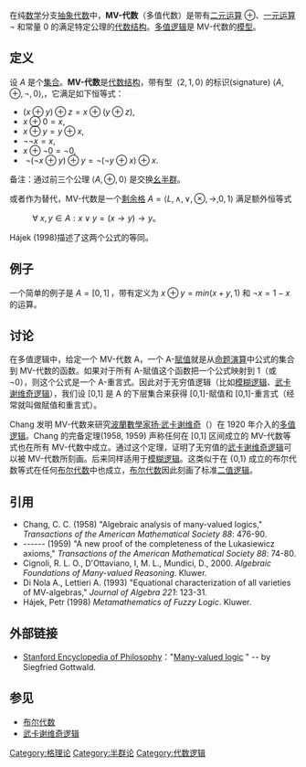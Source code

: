 在纯[[数学|数学]]分支[[抽象代数|抽象代数]]中，'''MV-代数'''（多值代数）是带有[[二元运算|二元运算]] <math>\oplus</math>、[[一元运算|一元运算]] <math>\neg</math> 和常量 <math>0</math> 的满足特定公理的[[代数结构|代数结构]]。[[多值逻辑|多值逻辑]]是 MV-代数的[[模型论|模型]]。

== 定义 ==

设 ''A'' 是个[[集合|集合]]。'''MV-代数'''是[[代数结构|代数结构]]，带有型 <math> \ \langle 2,1,0 \rangle </math> 的标识(signature) <math> \left \langle A, \oplus, \lnot, 0 \right \rangle, </math>，它满足如下恒等式：
* <math> (x \oplus y) \oplus z = x \oplus (y \oplus z)</math>,
* <math> x \oplus 0 = x </math>, 
* <math> x \oplus y = y \oplus x </math>,
* <math> \lnot \lnot x = x </math>, 
* <math> x \oplus \lnot 0 = \lnot 0</math>, 
* <math>\ \lnot ( \lnot x \oplus y)\oplus y = \lnot ( \lnot y \oplus x) \oplus x</math>.

备注：通过前三个公理 <math> \left \langle A, \oplus, 0 \right \rangle </math> 是交换[[幺半群|幺半群]]。

或者作为替代，MV-代数是一个[[剩余格|剩余格]] <math>A= \left \langle L, \wedge, \vee, \otimes, \rightarrow, 0, 1 \right \rangle </math> 满足额外恒等式
: <math> \forall \ x,y \in A: x \vee y = (x \rightarrow y) \rightarrow y</math>。

Hájek (1998)描述了这两个公式的等同。

== 例子 ==
一个简单的例子是 <math>A=[0,1] \,</math>，带有定义为 <math> x \oplus y = min(x+y,1)</math> 和 <math> \lnot x=1-x</math> 的运算。

== 讨论 ==
在多值逻辑中，给定一个 MV-代数 A，一个 A-[[賦值_(邏輯)|賦值]]就是从[[命题演算|命题演算]]中公式的集合到 MV-代数的函数。如果对于所有 A-賦值这个函数把一个公式映射到 1（或 <math>\lnot</math>0），则这个公式是一个 A-重言式。因此对于无穷值逻辑（比如[[模糊逻辑|模糊逻辑]]、[[武卡谢维奇逻辑|武卡谢维奇逻辑]]），我们设 [0,1] 是 A 的下层集合来获得 [0,1]-賦值和 [0,1]-重言式（经常就叫做賦值和重言式）。

Chang 发明 MV-代数来研究[[波蘭|波蘭]][[數學家|數學家]][[扬·武卡谢维奇|扬·武卡谢维奇]]（{{lang|pl|Jan Łukasiewicz}}）在 1920 年介入的[[多值逻辑|多值逻辑]]。Chang 的完备定理(1958, 1959) 声称任何在 [0,1] 区间成立的 MV-代数等式也在所有 MV-代数中成立。通过这个定理，证明了无穷值的[[武卡谢维奇逻辑|武卡谢维奇逻辑]]可以被 MV-代数所刻画。后来同样适用于[[模糊逻辑|模糊逻辑]]。这类似于在 {0,1} 成立的布尔代数等式在任何[[布尔代数|布尔代数]]中也成立，[[布尔代数|布尔代数]]因此刻画了标准[[数理逻辑|二值逻辑]]。

== 引用 ==
*Chang, C. C. (1958) "Algebraic analysis of many-valued logics," ''Transactions of the American Mathematical Society 88'': 476-90.
*------ (1959) "A new proof of the completeness of the Lukasiewicz axioms," ''Transactions of the American Mathematical Society 88'': 74-80. 
* Cignoli, R. L. O., D'Ottaviano, I, M. L., Mundici, D., 2000. ''Algebraic Foundations of Many-valued Reasoning''. Kluwer.
* Di Nola A., Lettieri A. (1993) "Equational characterization of all varieties of MV-algebras," ''Journal of Algebra 221'': 123-31.
* Hájek, Petr (1998) ''Metamathematics of Fuzzy Logic''. Kluwer.

== 外部链接 ==
* [[Stanford_Encyclopedia_of_Philosophy|Stanford Encyclopedia of Philosophy]]："[http://plato.stanford.edu/entries/logic-manyvalued/ Many-valued logic] {{Wayback|url=http://plato.stanford.edu/entries/logic-manyvalued/ |date=20060829234438 }}" -- by Siegfried Gottwald.

== 参见 ==
*[[布尔代数|布尔代数]]
*[[武卡谢维奇逻辑|武卡谢维奇逻辑]]

[[Category:格理论|Category:格理论]]
[[Category:半群论|Category:半群论]]
[[Category:代数逻辑|Category:代数逻辑]]